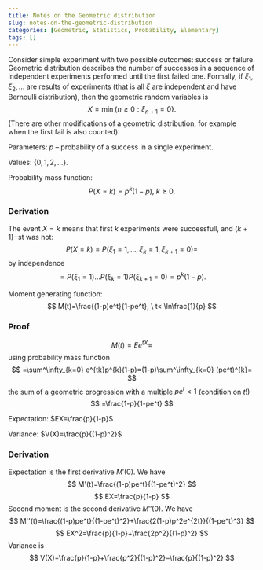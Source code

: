 ```yaml
---
title: Notes on the Geometric distribution
slug: notes-on-the-geometric-distribution
categories: [Geometric, Statistics, Probability, Elementary]
tags: []
---
```


Consider simple experiment with two possible outcomes: success or failure. Geometric distribution describes the number of successes in a sequence of independent experiments performed until the first failed one. Formally, if $\xi_1,\xi_2,\ldots$ are results of experiments (that is all $\xi$ are independent and have Bernoulli distribution), then the geometric random variables is 
$$
X=\min\{n\geq 0:\xi_{n+1}=0\}.
$$
(There are other modifications of a geometric distribution, for example when the first fail is also counted).


Parameters: $p$ -- probability of a success in a single experiment.

Values: $\{0,1,2,\ldots\}.$

Probability mass function:
$$
P(X=k)=p^k(1-p), \ k\geq 0.
$$

### Derivation

The event $X=k$ means that first $k$ experiments were successfull, and $(k+1)-$st was not:
$$
P(X=k)=P(\xi_1=1,\ldots,\xi_{k}=1,\xi_{k+1}=0)=
$$
by independence
$$
=P(\xi_1=1)\ldots P(\xi_{k}=1)P(\xi_{k+1}=0)=p^{k}(1-p).
$$


Moment generating function:
$$
M(t)=\frac{(1-p)e^t}{1-pe^t}, \ t<
\ln\frac{1}{p}
$$


### Proof

$$
M(t)=Ee^{tX}=
$$
using probability mass function
$$
=\sum^\infty_{k=0} e^{tk}p^{k}(1-p)=(1-p)\sum^\infty_{k=0} (pe^t)^{k}=
$$
the sum of a geometric progression with a multiple $pe^t<1$ (condition on $t!$)
$$
=\frac{1-p}{1-pe^t}
$$

Expectation: $EX=\frac{p}{1-p}$

Variance: $V(X)=\frac{p}{(1-p)^2}$

### Derivation

Expectation is the first derivative $M'(0).$ We have 
$$
M'(t)=\frac{(1-p)pe^t}{(1-pe^t)^2}
$$
$$
EX=\frac{p}{1-p}
$$
Second moment is the second derivative $M''(0).$ We have 
$$
M''(t)=\frac{(1-p)pe^t}{(1-pe^t)^2}+\frac{2(1-p)p^2e^{2t}}{(1-pe^t)^3}
$$
$$
EX^2=\frac{p}{1-p}+\frac{2p^2}{(1-p)^2}
$$
Variance is 
$$
V(X)=\frac{p}{1-p}+\frac{p^2}{(1-p)^2}=\frac{p}{(1-p)^2}
$$
